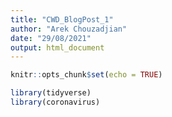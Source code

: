 ```yaml
---
title: "CWD_BlogPost_1"
author: "Arek Chouzadjian"
date: "29/08/2021"
output: html_document
---
```


```r
knitr::opts_chunk$set(echo = TRUE)
```

```r
library(tidyverse)
library(coronavirus)
```